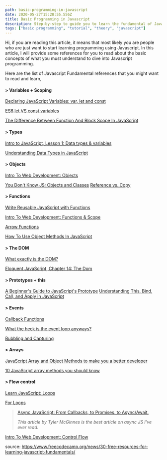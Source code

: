 ```yaml
---
path: basic-programming-in-javascript
date: 2020-05-27T15:28:55.556Z
title: Basic Programming in Javascript
description: Step-by-step to guide you to learn the fundamental of Javascript
tags: ["basic programming", "tutorial", "theory", "javascript"]
---
```

Hi, if you are reading this article, it means that most likely you are people who are just want to start learning programming using Javascript. In this article, I will provide some references for you to read about the basic concepts of what you must understand to dive into Javascript programming.

Here are the list of Javascript Fundamental references that you might want to read and learn,

#### \> Variables + Scoping

[Declaring JavaScript Variables: var, let and const](https://scotch.io/courses/10-need-to-know-javascript-concepts/declaring-javascript-variables-var-let-and-const)

[ES6 let VS const variables](https://wesbos.com/let-vs-const/)

[The Difference Between Function And Block Scope In JavaScript](https://medium.com/@josephcardillo/the-difference-between-function-and-block-scope-in-javascript-4296b2322abe)

#### \> Types

[Intro to JavaScript, Lesson 1: Data types & variables](https://www.udacity.com/course/intro-to-javascript--ud803)

[Understanding Data Types in JavaScript](https://www.digitalocean.com/community/tutorials/understanding-data-types-in-javascript)

#### \> Objects

[Intro To Web Development: Objects](https://btholt.github.io/intro-to-web-dev-v2/objects-and-arrays)

[You Don't Know JS: Objects and Classes](https://github.com/getify/You-Dont-Know-JS/blob/2nd-ed/objects-classes/ch3.md)
[Reference vs. Copy](https://www.youtube.com/watch?v=YnfwDQ5XYF4)

#### \> Functions

[Write Reusable JavaScript with Functions](https://www.freecodecamp.org/learn/javascript-algorithms-and-data-structures/basic-javascript/write-reusable-javascript-with-functions)

[Intro To Web Development: Functions & Scope](https://btholt.github.io/intro-to-web-dev-v2/functions-and-scope)

[Arrow Functions](https://wesbos.com/arrow-functions/)

[How To Use Object Methods In JavaScript](https://www.digitalocean.com/community/tutorials/how-to-use-object-methods-in-javascript)

#### \> The DOM

[What exactly is the DOM?](https://dev.to/karaluton/what-exactly-is-the-dom-jhg)

[Eloquent JavaScript, Chapter 14: The Dom](https://eloquentjavascript.net/14_dom.html)

#### \> Prototypes + this

[A Beginner's Guide to JavaScript's Prototype](https://tylermcginnis.com/beginners-guide-to-javascript-prototype/)
[Understanding This, Bind, Call, and Apply in JavaScript](https://www.taniarascia.com/this-bind-call-apply-javascript/)

#### \> Events

[Callback Functions](https://guide.freecodecamp.org/javascript/callback-functions/)

[What the heck is the event loop anyways?](https://www.youtube.com/watch?v=8aGhZQkoFbQ)

[Bubbling and Capturing](https://javascript.info/bubbling-and-capturing)

#### \> Arrays

[JavaScript Array and Object Methods to make you a better developer](https://syntax.fm/show/043/20-javascript-array-and-object-methods-to-make-you-a-better-developer)

[10 JavaScript array methods you should know](https://dev.to/frugencefidel/10-javascript-array-methods-you-should-know-4lk3)

#### \> Flow control

[Learn JavaScript: Loops](https://www.codecademy.com/learn/introduction-to-javascript/modules/learn-javascript-loops)

[For Loops](https://www.youtube.com/watch?v=24Wpg6njlYI)

> [Async JavaScript: From Callbacks, to Promises, to Async/Await.](https://tylermcginnis.com/async-javascript-from-callbacks-to-promises-to-async-await/)
>
> *This article by Tyler McGinnes is the best article on async JS I've ever read.*

[Intro To Web Development: Control Flow](https://btholt.github.io/intro-to-web-dev-v2/programming-fundamentals)

source: <https://www.freecodecamp.org/news/30-free-resources-for-learning-javascript-fundamentals/>
